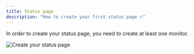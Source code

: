 ```yaml
---
title: Status page
description: "How to create your first status page 🔥"
---
```


In order to create your status page, you need to create at least one monitor.

<Frame caption="Create your status page">
  <img
    src="/images/status-page/status-page-empty.png"
    alt="Create your status page"
  />
</Frame>
